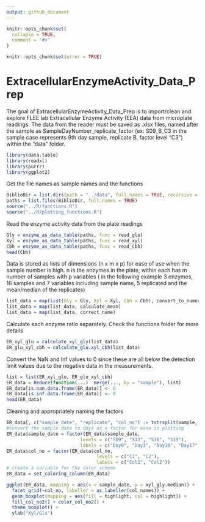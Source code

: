 ```yaml
---
output: github_document
---
```


<!-- README.md is generated from README.Rmd. Please edit that file -->

```r
knitr::opts_chunk$set(
  collapse = TRUE,
  comment = "#>"
)
```
```r
knitr::opts_chunk$set(error = TRUE)
```
# ExtracellularEnzymeActivity_Data_Prep


The goal of ExtracellularEnzymeActivity_Data_Prep is to import/clean and explore FLEE lab Extracellular Enzyme Activity (EEA) data from microplate readings. The data from the reader must be saved as .xlsx files, named after the sample as SampleDayNumber_replicate_factor (ex: S09_B_C3 in the sample case represents 9th day sample, replicate B, factor level "C3") within the "data" folder.

```r
library(data.table)
library(readxl)
library(purrr)
library(ggplot2)
```
Get the file names as sample names and the functions
```r
BiblioDir = list.dirs(path = "../data", full.names = TRUE, recursive = FALSE)
paths = list.files(BiblioDir, full.names = TRUE)
source("../R/functions.R")
source("../R/plotting_functions.R")
```
Read the enzyme activity data from the plate readings 
```r
Gly = enzyme_as_data_table(paths, func = read_glu)
Xyl = enzyme_as_data_table(paths, func = read_xyl)
Cbh = enzyme_as_data_table(paths, func = read_Cbh)
head(Cbh)
```

Data is stored as lists of dimensions (n x m x p) for ease of use when the sample number is high. n is the enzymes in the plate, within each has m number of samples with p variables ( in the following example 3 enzymes, 16 samples and 7 variables including sample name, 5 replicated and the mean/median of the replicates)
```r
list_data = map(list(Gly = Gly, Xyl = Xyl, Cbh = Cbh), convert_to_numeric)
list_data = map(list_data, calculate_mean)
list_data = map(list_data, correct_name)
```

Calculate each enzyme ratio separately. Check the functions folder for more details
```r
ER_xyl_glu = calculate_xyl_gly(list_data)
ER_glu_xyl_cbh = calculate_glu.xyl_cbh(list_data)
```
Convert the NaN and Inf values to 0 since these are all below the detection limit values due to the negative data in the measurements. 
``` r
list = list(ER_xyl_glu, ER_glu_xyl_cbh)
ER_data = Reduce(function(...)  merge(..., by = "sample"), list)
ER_data[is.nan.data.frame(ER_data)] <- 0
ER_data[is.inf.data.frame(ER_data)] <- 0
head(ER_data)
```
Cleaning and appropriately naming the factors
``` r
ER_data[, c("sample_date", "replicate", "col_no") := tstrsplit(sample, "_")]
#Convert the sample date to days as a factor for ease in plotting
ER_data$sample_date = factor(ER_data$sample_date,
                           levels = c("S09", "S13", "S16", "S19"),
                           labels = c("Day0", "Day3", "Day10", "Day17"))
ER_data$col_no = factor(ER_data$col_no,
                                 levels = c("C1", "C2"),
                                 labels = c("Col1", "Col2"))
# create a variable for the color scheme
ER_data = set_coloring_column(ER_data)

```
``` r
ggplot(ER_data, mapping = aes(x = sample_date, y = xyl_gly.median)) +
  facet_grid(~col_no, labeller = as_labeller(col_names)) +
  geom_boxplot(mapping = aes(fill = highlight, col = highlight)) +
  fill_col_no2() + color_col_no2() +
  theme_boxplot() +
  ylab("Xyl/Glu")
```

